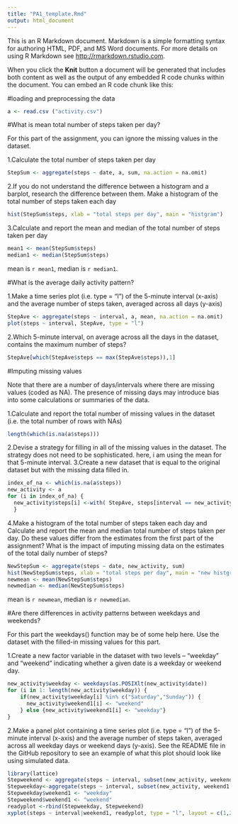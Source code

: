 ```yaml
---
title: "PA1_template.Rmd"
output: html_document
---
```


This is an R Markdown document. Markdown is a simple formatting syntax for authoring HTML, PDF, and MS Word documents. For more details on using R Markdown see <http://rmarkdown.rstudio.com>.

When you click the **Knit** button a document will be generated that includes both content as well as the output of any embedded R code chunks within the document. You can embed an R code chunk like this:

#loading and preprocessing the data

```r
a <- read.csv ("activity.csv")
```
#What is mean total number of steps taken per day?

For this part of the assignment, you can ignore the missing values in the dataset.

1.Calculate the total number of steps taken per day
```r
StepSum <- aggregate(steps ~ date, a, sum, na.action = na.omit)
```

2.If you do not understand the difference between a histogram and a barplot, research the difference between them. Make a histogram of the total number of steps taken each day
```r
hist(StepSum$steps, xlab = "total steps per day", main = "histgram")
```

3.Calculate and report the mean and median of the total number of steps taken per day


```r
mean1 <- mean(StepSum$steps)
median1 <- median(StepSum$steps)
```
mean is `r mean1`, median is `r median1`.

#What is the average daily activity pattern?

1.Make a time series plot (i.e. type = "l") of the 5-minute interval (x-axis) and the average number of steps taken, averaged across all days (y-axis)
```r
StepAve <- aggregate(steps ~ interval, a, mean, na.action = na.omit)
plot(steps ~ interval, StepAve, type = "l")
```

2.Which 5-minute interval, on average across all the days in the dataset, contains the maximum number of steps?

```r
StepAve[which(StepAve$steps == max(StepAve$steps)),1]
```

#Imputing missing values

Note that there are a number of days/intervals where there are missing values (coded as NA). The presence of missing days may introduce bias into some calculations or summaries of the data.

1.Calculate and report the total number of missing values in the dataset (i.e. the total number of rows with NAs)
```r
length(which(is.na(a$steps)))
```

2.Devise a strategy for filling in all of the missing values in the dataset. The strategy does not need to be sophisticated. here, i am using the mean for that 5-minute interval.
3.Create a new dataset that is equal to the original dataset but with the missing data filled in.

```r
index_of_na <- which(is.na(a$steps))
new_activity <- a
for (i in index_of_na) {
  new_activity$steps[i] <-with( StepAve, steps[interval == new_activity$interval[i]])
  }
```

4.Make a histogram of the total number of steps taken each day and Calculate and report the mean and median total number of steps taken per day. Do these values differ from the estimates from the first part of the assignment? What is the impact of imputing missing data on the estimates of the total daily number of steps?
```r
NewStepSum <- aggregate(steps ~ date, new_activity, sum)
hist(NewStepSum$steps, xlab = "total steps per day", main = "new histgram")
newmean <- mean(NewStepSum$steps)
newmedian <- median(NewStepSum$steps)
```

mean is `r newmean`, median is `r newmedian`.

#Are there differences in activity patterns between weekdays and weekends?

For this part the weekdays() function may be of some help here. Use the dataset with the filled-in missing values for this part.

1.Create a new factor variable in the dataset with two levels – “weekday” and “weekend” indicating whether a given date is a weekday or weekend day.

```r
new_activity$weekday <- weekdays(as.POSIXlt(new_activity$date))
for (i in 1: length(new_activity$weekday)) {
    if(new_activity$weekday[i] %in% c("Saturday","Sunday")) {
      new_activity$weekend1[i] <- "weekend"
    } else {new_activity$weekend1[i] <- "weekday"}
}
```

2.Make a panel plot containing a time series plot (i.e. type = "l") of the 5-minute interval (x-axis) and the average number of steps taken, averaged across all weekday days or weekend days (y-axis). See the README file in the GitHub repository to see an example of what this plot should look like using simulated data.

```r
library(lattice)
Stepweekend <- aggregate(steps ~ interval, subset(new_activity, weekend1 == "weekend"), mean)
Stepweekday<-aggregate(steps ~ interval, subset(new_activity, weekend1 == "weekday"), mean)
Stepweekday$weekend1 <- "weekday"
Stepweekend$weekend1 <- "weekend"
readyplot <-rbind(Stepweekday, Stepweekend)
xyplot(steps ~ interval|weekend1, readyplot, type = "l", layout = c(1,2))
```



